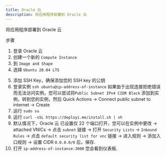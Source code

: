 ```yaml
---
title: Oracle 云
description: 将应用程序部署到 Oracle 云
---
```




将应用程序部署到 Oracle 云

步骤

1. 登录 Oracle 云
2. 创建一个新的 `Compute Instance`
3. 到 `Image and Shape`
4. 选择 `Ubuntu 20.04 LTS`

<ImageZoom  src="/assets/images/deployment/oracle/oracle-shape.png" width={800} height={630} alt='home og image' className="rounded-lg" />


5. 添加 SSH Key，确保添加您的 SSH key 的公钥
6. 登录实例 `ssh ubuntu@ip-address-of-instance`
   <Callout>
     如果由于出现连接拒绝错误而无法访问实例，您可以尝试将`Public Subnet IPv4
     CIDR Block` 添加到实例，转到您的实例，然后 Quick Actions -> Connect public
     subnet to internet -> Create
   </Callout>
7. 运行 `sudo su`
8. 运行 `curl -sSL https://deployi.me/install.sh | sh`
9. 默认情况下，Oracle 云 已设置仅 22 个端口打开，您可以在实例中更改
   -> attached VNICs -> 点击 `subnet` 链接 -> 打开 `Security Lists` -> `Inbound Rules` -> 点击 `default security list for vnc` 链接 -> 进入规则 -> 添加入口规则 -> 设置 CIDR `0.0.0.0/0` 后，保存.
10. 打开 `ip-address-of-instance:3000` 您会看到仪表板.

